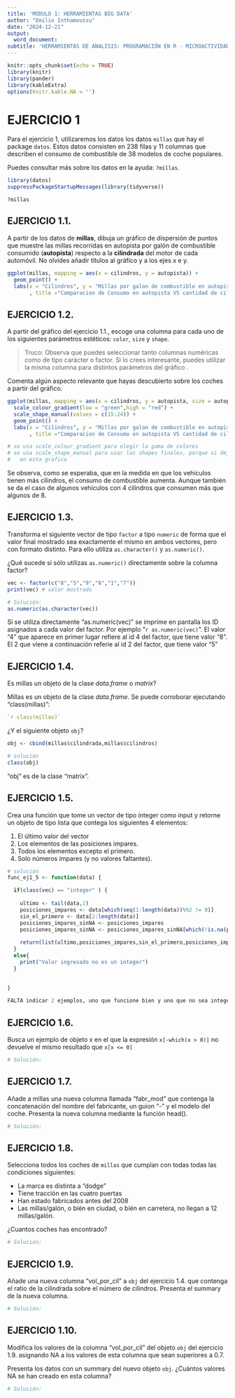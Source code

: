 ```yaml
---
title: 'MÓDULO 1: HERRAMIENTAS BIG DATA'
author: "Emilio Inthamoussu"
date: "2024-12-21"
output:
  word_document:
subtitle: 'HERRAMIENTAS DE ANALISIS: PROGRAMACIÓN EN R - MICROACTIVIDADES'
---
```


```r
knitr::opts_chunk$set(echo = TRUE)
library(knitr)
library(pander)
library(kableExtra)
options(knitr.kable.NA = '')
```

# EJERCICIO 1

Para el ejercicio 1, utilizaremos los datos los datos `millas` que hay el package `datos`. Estos datos consisten en 238 filas y 11 columnas que describen el consumo de combustible de 38 modelos de coche populares.

Puedes consultar más sobre los datos en la ayuda: `?millas`.

```r
library(datos)
suppressPackageStartupMessages(library(tidyverse))
```

```
?millas
```

## EJERCICIO 1.1.

A partir de los datos de **millas**, dibuja un gráfico de dispersión de puntos que muestre las millas recorridas en autopista por galón de combustible consumido (**autopista**) respecto a la **cilindrada** del motor de cada automóvil. No olvides añadir títulos al gráfico y a los ejes x e y.


```r

ggplot(millas, mapping = aes(x = cilindros, y = autopista)) + 
  geom_point() +
  labs(x = "Cilindros", y = "Millas por galon de combustible en autopista"
       , title ="Comparacion de Consumo en autopista VS cantidad de cilindros")


```

## EJERCICIO 1.2.

A partir del gráfico del ejercicio 1.1., escoge una columna para cada uno de los siguientes parámetros estéticos: `color`, `size` y `shape`.

> Truco: Observa que puedes seleccionar tanto columnas numéricas como de tipo carácter o factor. Si lo crees interesante, puedes utilizar la misma columna para distintos parámetros del gráfico .

Comenta algún aspecto relevante que hayas descubierto sobre los coches a partir del gráfico.

```r
ggplot(millas, mapping = aes(x = cilindros, y = autopista, size = autopista, color = cilindros, shape = factor(cilindros))) + 
  scale_colour_gradient(low = "green",high = "red") + 
  scale_shape_manual(values = c(15:24)) +
  geom_point() +
  labs(x = "Cilindros", y = "Millas por galon de combustible en autopista"
       , title ="Comparacion de Consumo en autopista VS cantidad de cilindros")

# se usa scale_colour_gradient para elegir la gama de colores
# se usa scale_shape_manual para usar las shapes finales, porque si dejo por defecto elige la shape "+" que no queda bien 
#   en esta grafica

```

Se observa, como se esperaba, que en la medida en que los vehículos tienen más cilindros, el consumo de combustible aumenta. Aunque también se da el caso de algunos vehículos con 4 cilindros que consumen más que algunos de 8.

## EJERCICIO 1.3.

Transforma el siguiente vector de tipo `factor` a tipo `numeric` de forma que el valor final mostrado sea exactamente el mismo en ambos vectores, pero con formato distinto. Para ello utiliza `as.character()` y `as.numeric()`. 

¿Qué sucede si sólo utilizas `as.numeric()` directamente sobre la columna factor?


```r
vec <- factor(c("8","5","9","8","1","7"))
print(vec) # valor mostrado

# Solución:
as.numeric(as.character(vec))

```

Si se utiliza directamente "as.numeric(vec)" se imprime en pantalla los ID asignados a cada valor del factor. Por ejemplo "`r as.numeric(vec)`". El valor "4" que aparece en primer lugar refiere al id 4 del factor, que tiene valor "8". El 2 que viene a continuación referie al id 2 del factor, que tiene valor "5"

## EJERCICIO 1.4.

Es millas un objeto de la clase *data.frame* o *matrix*?

Millas es un objeto de la clase *data.frame*. Se puede corroborar ejecutando "class(millas)":

```r
`r class(millas)`
```

¿Y el siguiente objeto `obj`?

```r

obj <- cbind(millas$cilindrada,millas$cilindros)

# solución
class(obj)

```
"obj" es de la clase "matrix".

## EJERCICIO 1.5.

Crea una función que tome un vector de tipo integer como input y retorne un objeto de tipo lista que contega los siguientes 4 elementos:

1. El último valor del vector
1. Los elementos de las posiciones impares.
1. Todos los elementos excepto el primero.
1. Solo números impares (y no valores faltantes).

```r
# solución
func_ej1_5 <- function(data) {

  if(class(vec) == "integer" ) {
    
    ultimo <- tail(data,1)
    posiciones_impares <- data[which(seq(1:length(data))%%2 != 0)]
    sin_el_primero <- data[2:length(data)]
    posiciones_impares_sinNA <- posiciones_impares
    posiciones_impares_sinNA <- posiciones_impares_sinNA[which(!is.na(posiciones_impares))]
    
    return(list(ultimo,posiciones_impares,sin_el_primero,posiciones_impares_sinNA))
  }
  else{
    print("Valor ingresado no es un integer")
  }
  
  
}

FALTA indicar 2 ejemplos, uno que funcione bien y uno que no sea integer para que la funcion avise que se ingreso mal el argumento.

```

## EJERCICIO 1.6.

Busca un ejemplo de objeto x en el que la expresión `x[-which(x > 0)]` no devuelve el mismo resultado que `x[x <= 0]`

```r
# Solución:

```

## EJERCICIO 1.7.

Añade a millas una nueva columna llamada "fabr_mod" que contenga la concatenación del nombre del fabricante, un guion "-" y el modelo del coche. Presenta la nueva columna mediante la función head().

```r
# Solución:

```

## EJERCICIO 1.8.

Selecciona todos los coches de `millas` que cumplan con todas todas las condiciones siguientes:

- La marca es distinta a "dodge"
- Tiene tracción en las cuatro puertas
- Han estado fabricados antes del 2008
- Las millas/galón, o bién en ciudad, o bién en carretera, no llegan a 12 millas/galón.

¿Cuantos coches has encontrado?

```r
# Solución:

```

## EJERCICIO 1.9.

Añade una nueva columna "vol_por_cil" a `obj` del ejercicio 1.4. que contenga el ratio de la cilindrada sobre el número de cilindros. Presenta el summary de la nueva columna.

```r
# Solución:

```

## EJERCICIO 1.10.

Modifica los valores de la columna "vol_por_cil" del objeto `obj` del ejercicio 1.9. asignando NA a los valores de esta columna que sean superiores a 0.7.

Presenta los datos con un summary del nuevo objeto `obj`. ¿Cuántos valores NA se han creado en esta columna? 

```r
# Solución:

```

